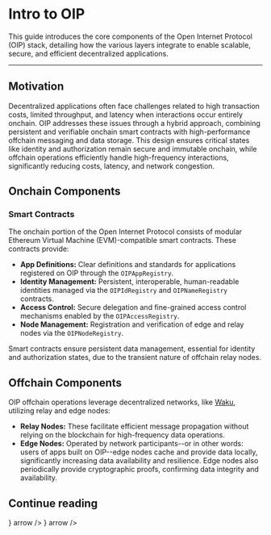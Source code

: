 
# Intro to OIP

This guide introduces the core components of the Open Internet Protocol (OIP) stack, detailing how the various layers integrate to enable scalable, secure, and efficient decentralized applications.

---

## Motivation
Decentralized applications often face challenges related to high transaction costs, limited throughput, and latency when interactions occur entirely onchain. OIP addresses these issues through a hybrid approach, combining persistent and verifiable onchain smart contracts with high-performance offchain messaging and data storage. This design ensures critical states like identity and authorization remain secure and immutable onchain, while offchain operations efficiently handle high-frequency interactions, significantly reducing costs, latency, and network congestion.

## Onchain Components

### Smart Contracts

The onchain portion of the Open Internet Protocol consists of modular Ethereum Virtual Machine (EVM)-compatible smart contracts. These contracts provide:

- **App Definitions:** Clear definitions and standards for applications registered on OIP through the `OIPAppRegistry`.
- **Identity Management:** Persistent, interoperable, human-readable identities managed via the `OIPIdRegistry` and `OIPNameRegistry` contracts.
- **Access Control:** Secure delegation and fine-grained access control mechanisms enabled by the `OIPAccessRegistry`.
- **Node Management:** Registration and verification of edge and relay nodes via the `OIPNodeRegistry`.

Smart contracts ensure persistent data management, essential for identity and authorization states, due to the transient nature of offchain relay nodes.

## Offchain Components

OIP offchain operations leverage decentralized networks, like [Waku](/networking-layer/waku), utilizing relay and edge nodes:

- **Relay Nodes:** These facilitate efficient message propagation without relying on the blockchain for high-frequency data operations.
- **Edge Nodes:** Operated by network participants--or in other words: users of apps built on OIP--edge nodes cache and provide data locally, significantly increasing data availability and resilience. Edge nodes also periodically provide cryptographic proofs, confirming data integrity and availability.

## Continue reading
 <Cards>
  <Cards.Card
    title="Smart Contracts"
    href="/stack/smart-contracts"
    icon={<IconFiles />}
    arrow
  />
  <Cards.Card
    title="Offchain Nodes"
    href="/stack/nodes/relay"
    icon={<IconSatellite />}
    arrow
  />
</Cards>